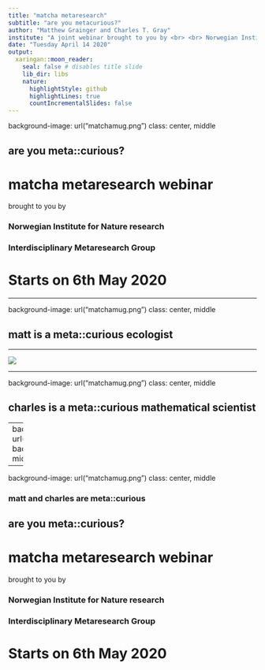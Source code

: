 ```yaml
---
title: "matcha metaresearch"
subtitle: "are you metacurious?"
author: "Matthew Grainger and Charles T. Gray"
institute: "A joint webinar brought to you by <br> <br> Norwegian Institute for Nature Research <br> Interdisciplinary Metaresearch Group"
date: "Tuesday April 14 2020"
output:
  xaringan::moon_reader:
    seal: false # disables title slide
    lib_dir: libs
    nature:
      highlightStyle: github
      highlightLines: true
      countIncrementalSlides: false
---
```


background-image: url("matchamug.png")
class: center, middle

## are you meta::curious?

# matcha metaresearch webinar

brought to you by

### Norwegian Institute for Nature research

### Interdisciplinary Metaresearch Group

# Starts on 6th May 2020

---

background-image: url("matchamug.png") 
class: center, middle

## matt is a meta::curious ecologist


---
 

![](logo1.png)

---

background-image: url("matchamug.png")
class: center, middle

## charles is a meta::curious mathematical scientist

---
background-image: url("repliCATS_PROJECT_logo_RGB.png")
background-size: 80%
class: center, middle

---

background-image: url("matchamug.png")
class: center, middle

### matt and charles are meta::curious

## are you meta::curious?

# matcha metaresearch webinar

brought to you by

### Norwegian Institute for Nature research

### Interdisciplinary Metaresearch Group

# Starts on 6th May 2020
